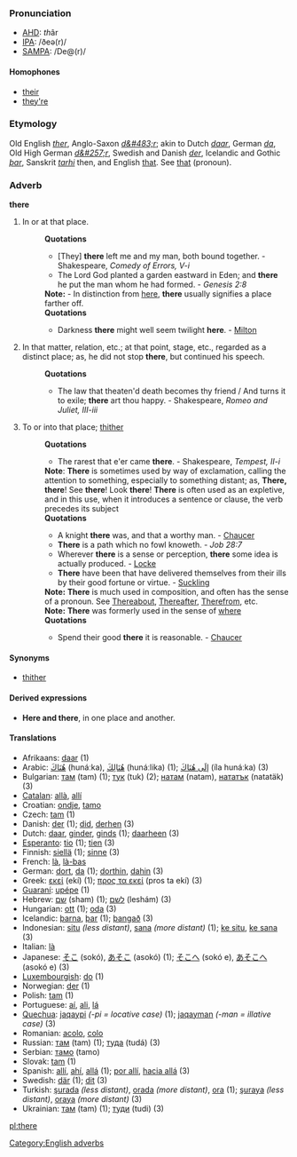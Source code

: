 ===Pronunciation===
*[[w:AHD|AHD]]: <i>th</i>âr
*[[w:IPA|IPA]]: /ðeə(r)/
*[[w:SAMPA|SAMPA]]: /De@(r)/

====Homophones====
*[[their]]
*[[they're]]

===Etymology===
Old English ''[[ther]]'', Anglo-Saxon ''[[d&#483;r]]''; akin to Dutch ''[[daar]]'', German ''[[da]]'', Old High German ''[[d&#257;r]]'', Swedish and Danish ''[[der]]'', Icelandic and Gothic ''[[þar]]'', Sanskrit ''[[tarhi]]'' then, and English [[that]]. See [[that]] (pronoun).

===Adverb===
'''there'''

#In or at that place. 
#:'''Quotations'''
#:*[They] '''there''' left me and my man, both bound together. - Shakespeare, ''Comedy of Errors, V-i''
#:*The Lord God planted a garden eastward in Eden; and '''there''' he put the man whom he had formed. - ''Genesis 2:8''
#:'''Note:''' - In distinction from [[here]], '''there''' usually signifies a place farther off. 
#:'''Quotations'''
#:*Darkness '''there''' might well seem twilight '''here'''. - [[Milton]]
#In that matter, relation, etc.; at that point, stage, etc., regarded as a distinct place; as, he did not stop '''there''', but continued his speech.
#:'''Quotations'''
#:*The law that theaten'd death becomes thy friend / And turns it to exile; '''there''' art thou happy. - Shakespeare, ''Romeo and Juliet, III-iii''
#To or into that place; [[thither]]
#:'''Quotations'''
#:*The rarest that e'er came '''there'''. - Shakespeare, ''Tempest, II-i''
#:'''Note''': '''There''' is sometimes used by way of exclamation, calling the attention to something, especially to something distant; as, '''There, there'''! See '''there'''! Look '''there'''! '''There''' is often used as an expletive, and in this use, when it introduces a sentence or clause, the verb precedes its subject
#:'''Quotations'''
#:*A knight '''there''' was, and that a worthy man. - [[Chaucer]]
#:*'''There''' is a path which no fowl knoweth. - ''Job 28:7''
#:*Wherever '''there''' is a sense or perception, '''there''' some idea is actually produced. - [[Locke]]
#:*'''There''' have been that have delivered themselves from their ills by their good fortune or virtue. - [[Suckling]]
#:'''Note:''' '''There''' is much used in composition, and often has the sense of a pronoun. See [[Thereabout]], [[Thereafter]], [[Therefrom]], etc.
#:'''Note:''' '''There''' was formerly used in the sense of [[where]]
#:'''Quotations'''
#:*Spend their good '''there''' it is reasonable. - [[Chaucer]]

====Synonyms====
*[[thither]]

====Derived expressions====
*'''Here and there''', in one place and another.

==== Translations ====
*Afrikaans: [[daar]] (1)
*Arabic: ‎[[هناك|هُنَاكَ]] (hunáːka), ‎[[هنالك|هُنَالِكَ]] (hunáːlika) (1); ‎[[الى هناك|إلَى هُنَاكَ]] (íla hunáːka) (3)
*Bulgarian: [[там]] (tam) (1); [[тук]] (tuk) (2); [[натам]] (natam), [[нататък]] (natatäk) (3)
*[[Catalan]]: [[allà]], [[allí]]
*Croatian: [[ondje]], [[tamo]]
*Czech: [[tam]] (1)
*Danish: [[der]] (1); [[did]], [[derhen]] (3)
*Dutch: [[daar]], [[ginder]], [[ginds]] (1); [[daarheen]] (3)
*[[Esperanto]]: [[tio]] (1); [[tien]] (3)
*Finnish: [[siellä]] (1); [[sinne]] (3)
*French: [[là]], [[là-bas]]
*German: [[dort]], [[da]] (1); [[dorthin]], [[dahin]] (3)
*Greek: [[εκεί]] (ekí) (1); [[προς τα εκεί]] (pros ta ekí) (3)
*[[Guaraní]]: [[upépe]] (1)
*Hebrew: [[‎שם]]‎ (sham) (1); [[‎לשם]]‎ (leshám) (3)
*Hungarian: [[ott]] (1); [[oda]] (3)
*Icelandic: [[þarna]], [[þar]] (1); [[þangað]] (3)
*Indonesian: [[situ]] ''(less distant)'', [[sana]] ''(more distant)'' (1); [[ke situ]], [[ke sana]] (3)
*Italian: [[là]]
*Japanese: [[そこ]] (sokó), [[あそこ]] (asokó) (1); [[そこへ]] (sokó e), [[あそこへ]] (asokó e) (3)
*[[Luxembourgish]]: [[do]] (1)
*Norwegian: [[der]] (1)
*Polish: [[tam]] (1)
*Portuguese: [[aí]], [[ali]], [[lá]]
*[[Quechua]]: [[jaqaypi]] ''(-pi = locative case)'' (1); [[jaqayman]] ''(-man = illative case)'' (3)
*Romanian: [[acolo]], [[colo]]
*Russian: [[там]] (tam) (1); [[туда]] (tudá) (3)
*Serbian: [[тамо]] (tamo)
*Slovak: [[tam]] (1)
*Spanish: [[allí]], [[ahí]], [[allá]] (1); [[por allí]], [[hacia allá]] (3)
*Swedish: [[där]] (1); [[dit]] (3)
*Turkish: [[şurada]] ''(less distant)'', [[orada]] ''(more distant)'', [[ora]] (1); [[şuraya]] ''(less distant)'', [[oraya]] ''(more distant)'' (3)
*Ukrainian: [[там]] (tam) (1); [[туди]] (tudi) (3)

[[Category:English adverbs]]
[[pl:there]]